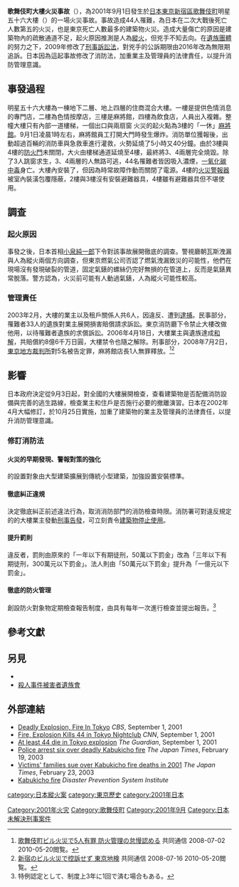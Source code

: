 {{Infobox event 
| title                    = 歌舞伎町大樓火災事故
| image                    = Kabukicho fire-accident-building (1).JPG
| caption                  = 火災後的明星五十六大樓
| time                     = 2001年9月1日約深夜1時
| place                    = {{JAP}}[[東京都|東京都]][[新宿區|新宿區]][[歌舞伎町|歌舞伎町]]1-18-4<br />明星56大樓
| coordinates              = {{Coord|35|41|40.9|N|139|42|5.2|E|display=inline,title}}
| also known as            = 東京新宿大火
| cause                    = 起火原因：[[縱火|縱火]]的可能性高<br />損害擴大的原因：[[大樓管理|大樓管理]]違反[[消防法|消防法]]
| reported deaths          = 44人
| reported injuries        = 3人
| reported property damage = 火災後大樓停用，2006年5月拆除{{r|共同通信}}。之後改為韓國餐廳{{r|每日新聞}}。
| suspects                 = 不明
}}

'''歌舞伎町大樓火災事故'''（{{lang-ja|歌舞伎町ビル火災}}），為2001年9月1日發生於[[日本|日本]][[東京|東京]][[新宿區|新宿區]][[歌舞伎町|歌舞伎町]]{{link-ja|住商混合大樓|雑居ビル}}明星五十六大樓（{{lang-ja|明星５６ビル}}）的一場火災事故。事故造成44人罹難，為日本在二次大戰後死亡人數第五的火災，也是東京死亡人數最多的建築物火災。造成大量傷亡的原因是建築物內的疏散通道不足，起火原因推測是人為[[縱火|縱火]]，但兇手不知去向。在[[杀人事件被害者遗族会|遺族團體]]的努力之下，2009年修改了[[刑事訴訟法|刑事訴訟法]]，對兇手的公訴期限由2016年改為無限期追訴。{{r|聯20010902-01|page=1}}{{r|聯20010902-02|page=5}}日本因為這起事故修改了消防法，加重業主及管理員的法律責任，以提升消防管理意識。

==事發過程==
明星五十六大樓為一棟地下二層、地上四層的住商混合大樓。一樓是提供色情消息的專門店，二樓為色情按摩店，三樓是麻將館，四樓為飲食店，人員出入複雜。整幢大樓只有內部一道樓梯，一個出口與兩扇窗{{r|中華日報20010902|page=3}} 火災的起火點為3樓的「一休」[[麻將館|麻將館]]。9月1日凌晨1時左右，麻將館員工打開大門時發生爆炸。{{r|聯晚20010901-02|page=5}}消防單位獲報後，出動超過百輛的消防車與急救車進行灌救，火勢延燒了5小時又40分鐘。{{R|自由}}由於3樓與4樓的[[防火门|防火門]]未關閉，大火由樓梯通道延燒至4樓，{{r|聯20010902-01|page=1}}{{r|聯20010902-02|page=5}}最終將3、4兩層完全燒毀。{{r|中華日報20010902|page=3}}{{r|聯晚20010901-01|page=1}}除了3人跳窗求生，3、4兩層的人無路可逃，44名罹難者皆因吸入濃煙，[[一氧化碳中毒|一氧化碳中毒]]身亡。大樓內安裝了{{link-ja|自動火災警報設備|自動火災報知設備}}，但因為時常故障作動而關閉了電源。4樓的[[火災警報器|火災警報器]]被室內裝潢包覆隱蔽，2樓與3樓沒有安裝避難器具，4樓雖有避難器具但不堪使用。
==調查==
===起火原因===
事發之後，日本首相[[小泉纯一郎|小泉純一郎]]下令對該事故展開徹底的調查。{{r|中華日報20010902|page=3}}警視廳朝瓦斯洩漏與人為縱火兩個方向調查，但東京燃氣公司否認了燃氣洩漏致災的可能性，他們在現場沒有發現破裂的管道，固定氣錶的螺絲仍完好無損的在管道上，反而是氣錶異常脫落。警方認為，火災前可能有人動過氣錶，人為縱火可能性較高。{{r|自由}}{{r|北京晚报}}

===管理責任===
2003年2月，大樓的業主以及租戶關係人共6人，因違反{{Link-ja|消防法|消防法}}、{{Link-ja|業務過失致死|業務上過失致死}}遭到[[逮捕|逮捕]]。民事部分，罹難者33人的遺族對業主展開損害賠償請求訴訟。東京消防廳下令禁止大樓改做他用，以待罹難者遺族的求償訴訟。2006年4月18日，大樓業主與遺族達成[[和解|和解]]，共賠償約8億6千万日圓，大樓禁令也隨之解除。刑事部分，2008年7月2日，[[東京地方裁判所|東京地方裁判所]]對5名被告定罪，麻將館店長1人無罪釋放。<ref>[http://www.47news.jp/CN/200807/CN2008070201000216.html 歌舞伎町ビル火災で5人有罪 防火管理の怠慢認める] {{Wayback|url=http://www.47news.jp/CN/200807/CN2008070201000216.html |date=20110811141645 }} 共同通信 2008-07-02   2010-05-20閲覧。</ref><ref>[http://www.47news.jp/CN/200807/CN2008071601001103.html 新宿のビル火災で控訴せず 東京地検] {{Wayback|url=http://www.47news.jp/CN/200807/CN2008071601001103.html |date=20130518052157 }} 共同通信 2008-07-16   2010-05-20閲覧。</ref>

==影響==
日本政府決定從9月3日起，對全國的大樓展開檢查，查看建築物是否配備消防設備與完善的逃生路線，檢查業主和住戶是否施行必要的撤離演習。{{r|民生報20010903|page=3}}{{r|民生報20010904|page=2}}日本在2002年4月大幅修訂{{link-ja|消防法|消防法}}，於10月25日實施，加重了建築物的業主及管理員的法律責任，以提升消防管理意識。
===修訂消防法===
====火災的早期發現、警報對策的強化====
{{link-ja|自動火災警報設備|自動火災報知設備}}的設置對象由大型建築擴展到傳統小型建築，加強設置安裝標準。
====徹底糾正違規====
決定徹底糾正前述違法行為，取消消防部門的消防檢查時限。消防署可對違反規定的的大樓業主發動[[刑事告發|刑事告發]]，可立刻責令[[建築物停止使用|建築物停止使用]]。

====提升罰則====
違反者，罰則由原來的「一年以下有期徒刑，50萬以下罰金」改為「三年以下有期徒刑，300萬元以下罰金」。法人則由「50萬元以下罰金」提升為「一億元以下罰金」。
====徹底的防火管理====
創設防火對象物定期檢查報告制度，由具有{{link-ja|消防設備點檢資格者|防火対象物点検資格者}}每年一次進行檢查並提出報告。<ref>特例認定として、制度上3年に1回で済む場合もある。</ref>

==參考文獻==
{{reflist|2|refs=
<ref name="每日新聞">[http://mainichi.jp/select/jiken/news/20110901k0000m040091000c.html 歌舞伎町ビル火災：娘の死、無駄にしないで…1日で10年]{{dead link|date=2018年1月 |bot=InternetArchiveBot |fix-attempted=yes }} [[毎日新聞|毎日jp]] 2011-08-31 201-09-01閲覧。</ref>
<ref name="共同通信">[http://www.47news.jp/CN/200608/CN2006083101002556.html ビル火災の犠牲者しのぶ 発生から5年、歌舞伎町] {{Wayback|url=http://www.47news.jp/CN/200608/CN2006083101002556.html |date=20130518044146 }} 共同通信 2006-08-31  2010-05-20閲覧。</ref>
<ref name="聯20010902-01">{{cite news|title=〈東京新宿大火 44死3傷〉|work=《聯合報》|date=2001-09-02}}</ref>
<ref name="聯20010902-02">{{cite news|title=〈雜居大樓 地窄人多防災死角 密閉大樓 濃煙奪命 三樓大火 四樓猶不知〉|agency=《聯合報》|date=2001-09-02}}</ref>
<ref name="聯晚20010901-01">{{cite news|title=〈只有一個出口 東京新宿大火 44人慘死 麻將電玩店爆炸 火燒歌舞伎町四 層樓 整棟大樓僅有一樓梯和電梯 有無台灣旅客罹難尚不清楚〉|publisher=《聯合晚報》|date=2001-09-01}}</ref>
<ref name="聯晚20010901-02">{{cite news|title=〈轟隆 濃煙冒 有人跳樓 電玩店混雜特種行業 樓面炸出大洞 看大火看救 人 圍觀人多 〉|publisher=《聯合晚報》|date=2001-09-01}}</ref>
<ref name="民生報20010903">{{cite news|author1=王宜燕|title=〈日全國建物大安檢 6300棟建物 消防檢查確保悲劇不重演〉|agency=《民生報》|date=2001-09-03}}</ref>
<ref name="民生報20010904">{{cite news|author1=吳麗蓮|title=〈新宿大火原因 據稱店家與黑道有過節 盛傳遭人縱火〉|agency=《民生報》|date=2001-09-04}}</ref>
<ref name="中華日報20010902">{{cite news|author1=綜合外電報導|title=〈東京麻將店大火 44死3傷 新宿歌舞伎町一大樓爆炸起火 三樓電梯旁瓦斯管破裂疑出火處 不排除縱火〉|agency=《中華日報》|date=2001-09-02}}</ref>
<ref name="自由">{{cite news|author1=張茂森|title=〈東京新宿鬧區 大火奪44命〉|url=http://old.ltn.com.tw/2001/new/sep/2/today-int1.htm|agency=《自由時報》|date=2001-09-02|accessdate=2015-11-03|archive-date=2019-02-18|archive-url=https://web.archive.org/web/20190218154934/http://old.ltn.com.tw/2001/new/sep/2/today-int1.htm|dead-url=no}}</ref>
<ref name="北京晚报">{{cite news|author1=李玉川 |title=〈日本新宿大火疑是人为〉 |url=http://news.sina.com.cn/w/2001-09-09/352005.html |agency=《北京晚报》 |date=2001-09-09 |archiveurl=https://web.archive.org/web/20151104191617/http://news.sina.com.cn/w/2001-09-09/352005.html |archivedate=2015-11-04 |deadurl=yes }}</ref>
}}

==另見==
*{{link-ja|住商混合大樓火災|雑居ビル火災}}
*[[殺人事件被害者遺族會|殺人事件被害者遺族會]]

==外部連結==
*[http://www.cbsnews.com/stories/2001/08/31/world/main309238.shtml?source=search_story Deadly Explosion, Fire In Tokyo] {{Wayback|url=http://www.cbsnews.com/stories/2001/08/31/world/main309238.shtml?source=search_story |date=20121021174420 }} ''CBS'', September 1, 2001
*[http://transcripts.cnn.com/TRANSCRIPTS/0109/01/smn.07.html Fire, Explosion Kills 44 in Tokyo Nightclub] {{Wayback|url=http://transcripts.cnn.com/TRANSCRIPTS/0109/01/smn.07.html |date=20160303211819 }} ''CNN'', September 1, 2001
*[http://www.guardian.co.uk/world/2001/sep/01/japan.jonathanwatts At least 44 die in Tokyo explosion] {{Wayback|url=http://www.guardian.co.uk/world/2001/sep/01/japan.jonathanwatts |date=20121112200051 }} ''The Guardian'', September 1, 2001
*[http://search.japantimes.co.jp/cgi-bin/nn20030219a1.html Police arrest six over deadly Kabukicho fire] {{Wayback|url=http://search.japantimes.co.jp/cgi-bin/nn20030219a1.html |date=20110606104523 }} ''The Japan Times'', February 19, 2003
*[http://search.japantimes.co.jp/cgi-bin/nn20030223a7.html Victims' families sue over Kabukicho fire deaths in 2001] {{Wayback|url=http://search.japantimes.co.jp/cgi-bin/nn20030223a7.html |date=20110606102459 }} ''The Japan Times'', February 23, 2003
*[http://www.bo-sai.co.jp/sinjyukukasai.htm Kabukicho fire] {{Wayback|url=http://www.bo-sai.co.jp/sinjyukukasai.htm |date=20151019183038 }} ''Disaster Prevention System Institute''

[[category:日本縱火案|category:日本縱火案]]
[[category:東京歷史|category:東京歷史]]
[[category:2001年日本|category:2001年日本]]
[[Category:2001年火灾|Category:2001年火灾]]
[[Category:歌舞伎町|Category:歌舞伎町]]
[[Category:2001年9月|Category:2001年9月]]
[[Category:日本未解決刑事案件|Category:日本未解決刑事案件]]